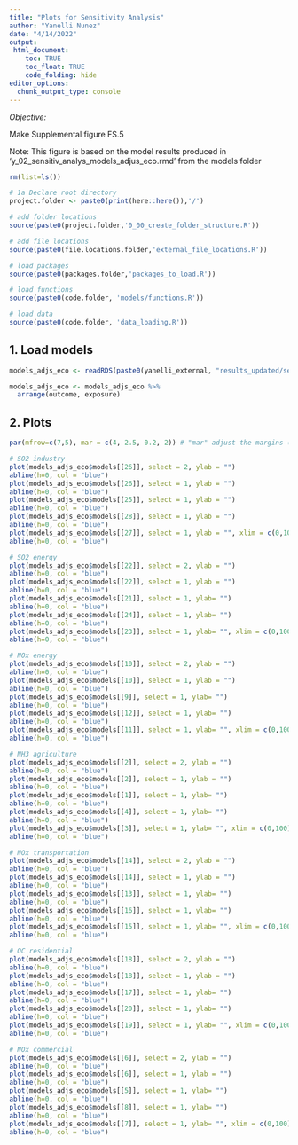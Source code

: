 ```yaml
---
title: "Plots for Sensitivity Analysis"
author: "Yanelli Nunez"
date: "4/14/2022"
output:
 html_document:
    toc: TRUE
    toc_float: TRUE
    code_folding: hide
editor_options: 
  chunk_output_type: console
---
```

*Objective:* 

Make Supplemental figure FS.5 

Note: This figure is based on the model results produced in 'y_02_sensitiv_analys_models_adjus_eco.rmd' from the models folder

```r

rm(list=ls())

# 1a Declare root directory
project.folder <- paste0(print(here::here()),'/')

# add folder locations
source(paste0(project.folder,'0_00_create_folder_structure.R'))

# add file locations
source(paste0(file.locations.folder,'external_file_locations.R'))

# load packages
source(paste0(packages.folder,'packages_to_load.R'))

# load functions
source(paste0(code.folder, 'models/functions.R'))

# load data
source(paste0(code.folder, 'data_loading.R'))

```


## 1. Load models

```r
models_adjs_eco <- readRDS(paste0(yanelli_external, "results_updated/sensit_analy_models_adjs_eco.rds"))

models_adjs_eco <- models_adjs_eco %>%
  arrange(outcome, exposure)
```

## 2. Plots 
```r

par(mfrow=c(7,5), mar = c(4, 2.5, 0.2, 2)) # "mar" adjust the margins (space in between rows etc)

# SO2 industry
plot(models_adjs_eco$models[[26]], select = 2, ylab = "")
abline(h=0, col = "blue")
plot(models_adjs_eco$models[[26]], select = 1, ylab = "")
abline(h=0, col = "blue")
plot(models_adjs_eco$models[[25]], select = 1, ylab = "") 
abline(h=0, col = "blue")
plot(models_adjs_eco$models[[28]], select = 1, ylab = "") 
abline(h=0, col = "blue")
plot(models_adjs_eco$models[[27]], select = 1, ylab = "", xlim = c(0,100), ylim = c(-5, 50)) 
abline(h=0, col = "blue")

# SO2 energy
plot(models_adjs_eco$models[[22]], select = 2, ylab = "")
abline(h=0, col = "blue")
plot(models_adjs_eco$models[[22]], select = 1, ylab = "")
abline(h=0, col = "blue")
plot(models_adjs_eco$models[[21]], select = 1, ylab= "") 
abline(h=0, col = "blue")
plot(models_adjs_eco$models[[24]], select = 1, ylab= "") 
abline(h=0, col = "blue")
plot(models_adjs_eco$models[[23]], select = 1, ylab= "", xlim = c(0,100)) 
abline(h=0, col = "blue")

# NOx energy
plot(models_adjs_eco$models[[10]], select = 2, ylab = "")
abline(h=0, col = "blue")
plot(models_adjs_eco$models[[10]], select = 1, ylab = "")
abline(h=0, col = "blue")
plot(models_adjs_eco$models[[9]], select = 1, ylab= "") 
abline(h=0, col = "blue")
plot(models_adjs_eco$models[[12]], select = 1, ylab= "") 
abline(h=0, col = "blue")
plot(models_adjs_eco$models[[11]], select = 1, ylab= "", xlim = c(0,100)) 
abline(h=0, col = "blue")

# NH3 agriculture
plot(models_adjs_eco$models[[2]], select = 2, ylab = "")
abline(h=0, col = "blue")
plot(models_adjs_eco$models[[2]], select = 1, ylab = "")
abline(h=0, col = "blue")
plot(models_adjs_eco$models[[1]], select = 1, ylab= "") 
abline(h=0, col = "blue")
plot(models_adjs_eco$models[[4]], select = 1, ylab= "") 
abline(h=0, col = "blue")
plot(models_adjs_eco$models[[3]], select = 1, ylab= "", xlim = c(0,100), ylim = c(-5, 50)) 
abline(h=0, col = "blue")

# NOx transportation
plot(models_adjs_eco$models[[14]], select = 2, ylab = "")
abline(h=0, col = "blue")
plot(models_adjs_eco$models[[14]], select = 1, ylab = "")
abline(h=0, col = "blue")
plot(models_adjs_eco$models[[13]], select = 1, ylab= "") 
abline(h=0, col = "blue")
plot(models_adjs_eco$models[[16]], select = 1, ylab= "") 
abline(h=0, col = "blue")
plot(models_adjs_eco$models[[15]], select = 1, ylab= "", xlim = c(0,100)) 
abline(h=0, col = "blue")

# OC residential
plot(models_adjs_eco$models[[18]], select = 2, ylab = "")
abline(h=0, col = "blue")
plot(models_adjs_eco$models[[18]], select = 1, ylab = "")
abline(h=0, col = "blue")
plot(models_adjs_eco$models[[17]], select = 1, ylab= "") 
abline(h=0, col = "blue")
plot(models_adjs_eco$models[[20]], select = 1, ylab= "") 
abline(h=0, col = "blue")
plot(models_adjs_eco$models[[19]], select = 1, ylab= "", xlim = c(0,100)) 
abline(h=0, col = "blue")

# NOx commercial
plot(models_adjs_eco$models[[6]], select = 2, ylab = "")
abline(h=0, col = "blue")
plot(models_adjs_eco$models[[6]], select = 1, ylab = "")
abline(h=0, col = "blue")
plot(models_adjs_eco$models[[5]], select = 1, ylab= "") 
abline(h=0, col = "blue")
plot(models_adjs_eco$models[[8]], select = 1, ylab= "") 
abline(h=0, col = "blue")
plot(models_adjs_eco$models[[7]], select = 1, ylab= "", xlim = c(0,100)) 
abline(h=0, col = "blue")

```


